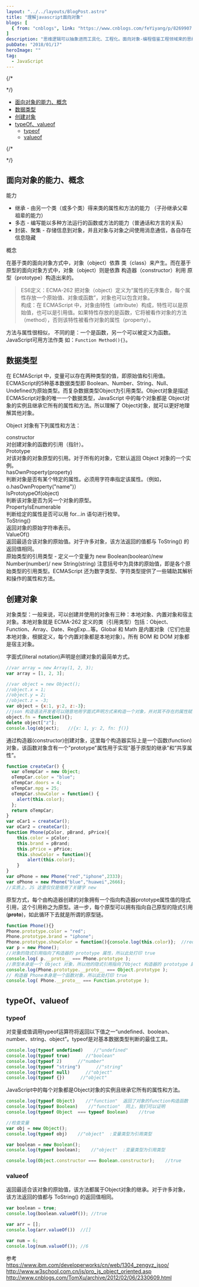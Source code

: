 ```yaml
---
layout: "../../layouts/BlogPost.astro"
title: "理解javascript面向对象"
blogs: [
  { from: "cnblogs", link: "https://www.cnblogs.com/feYiyang/p/8269907.html" }
]
description: "思维逻辑可以抽象进而工具化、工程化。面向对象-编程借鉴工程领域来的思维抽象。\n在基于类的面向对象方式中，对象（object）依靠 类（class）来产生。而在基于原型的面向对象方式中，对象（object）则是依靠 构造器（constructor）利用 原型（prototype）构造出来的。"
pubDate: "2018/01/17"
heroImage: ""
tag:
  - JavaScript
---
```


<SideNave>  

{/*
<!-- vscode-markdown-toc -->
*/}
- [面向对象的能力、概念](#面向对象的能力概念)
- [数据类型](#数据类型)
- [创建对象](#创建对象)
- [typeOf、valueof](#typeofvalueof)
  - [typeof](#typeof)
  - [valueof](#valueof)

{/*
<!-- vscode-markdown-toc-config
	numbering=false
	autoSave=true
	/vscode-markdown-toc-config -->
<!-- /vscode-markdown-toc -->
*/}
</SideNave>

## <a name=''></a>面向对象的能力、概念
能力  

- 继承 - 由另一个类（或多个类）得来类的属性和方法的能力 （子孙继承父辈祖辈的能力）
- 多态 - 编写能以多种方法运行的函数或方法的能力（普通话和方言的关系）
- 封装、聚集 - 存储信息到对象，并且对象与对象之间使用消息通信，各自存在信息隐藏

概念  

在基于类的面向对象方式中，对象（object）依靠 类（class）来产生。而在基于原型的面向对象方式中，对象（object）则是依靠 构造器（constructor）利用 原型（prototype）构造出来的。  
  
> ES6定义：ECMA-262 把对象（object）定义为“属性的无序集合，每个属性存放一个原始值、对象或函数”，对象也可以包含对象。   
构成：在 ECMAScript 中，对象由特性（attribute）构成，特性可以是原始值，也可以是引用值。如果特性存放的是函数，它将被看作对象的方法（method），否则该特性被看作对象的属性（property）。  

方法与属性很相似， 不同的是：一个是函数，另一个可以被定义为函数。JavaScript可用方法作类 如：`Function Method(){}`。  

## <a name='-1'></a>数据类型   
在 ECMAScript 中，变量可以存在两种类型的值，即原始值和引用值。ECMAScript的5种基本数据类型即 Boolean、Number、String、Null、Undefined为原始类型。而复杂数据类型Object为引用类型。Object对象是描述ECMAScript对象的唯一一个数据类型，JavaScript 中的每个对象都是 Object对象的实例且继承它所有的属性和方法。所以理解了 Object对象，就可以更好地理解其他对象。  

Object 对象有下列属性和方法：  
  
constructor  
 对创建对象的函数的引用（指针）。  
 Prototype  
 对该对象的对象原型的引用。对于所有的对象，它默认返回 Object 对象的一个实例。  
 hasOwnProperty(property)  
 判断对象是否有某个特定的属性。必须用字符串指定该属性。（例如，o.hasOwnProperty("name")）  
 IsPrototypeOf(object)  
 判断该对象是否为另一个对象的原型。  
 PropertyIsEnumerable  
 判断给定的属性是否可以用 for...in 语句进行枚举。  
 ToString()  
 返回对象的原始字符串表示。  
 ValueOf()  
 返回最适合该对象的原始值。对于许多对象，该方法返回的值都与 ToString() 的返回值相同。  
 原始类型的引用类型 - 定义一个变量为 new Boolean(boolean)/new Number(number)/ new String(string)  注意括号中为具体的原始值，即是各个原始类型的引用类型。ECMAScript 还为数字类型、字符类型提供了一些辅助其解析和操作的属性和方法。  
  
## <a name='-1'></a>创建对象  
对象类型：一般来说，可以创建并使用的对象有三种：本地对象、内置对象和宿主对象。本地对象就是 ECMA-262 定义的类（引用类型）包括：Object、Function、Array、Date、RegExp...等。Global 和 Math 是内置对象（它们也是本地对象，根据定义，每个内置对象都是本地对象）。所有 BOM 和 DOM 对象都是宿主对象。  
  
字面式(literal notation)声明是创建对象的最简单方式。  
```js
//var array = new Array(1, 2, 3);  
var array = [1, 2, 3];

//var object = new Object();
//object.x = 1;
//object.y = 2;
//object.z = -3;
var object = {x:1, y:2, z:-3};
//json 构造语法开发者可以随意地用字面式声明方式来构造一个对象，并对其不存在的属性赋值，或者用delete将属性删除。
object.fn = function(){};
delete object["z"];
console.log(object);　　//{x: 1, y: 2, fn: ƒ()}
```
通过构造器(constructor)创建对象，这里每个构造器实际上是一个函数(function)对象，该函数对象含有一个"prototype"属性用于实现"基于原型的继承"和“共享属性”。
```js
function createCar() {
  var oTempCar = new Object;
  oTempCar.color = "blue";
  oTempCar.doors = 4;
  oTempCar.mpg = 25;
  oTempCar.showColor = function() {
    alert(this.color);
  };
  return oTempCar;
}
var oCar1 = createCar();
var oCar2 = createCar();
function Phone(pColor, pBrand, pPrice){
    this.color = pColor;
    this.brand = pBrand;
    this.pPrice = pPrice;
    this.showColor = function(){
        alert(this.color);
    }
}
var oPhone = new Phone("red","iphone",2333);
var oPhone = new Phone("blue","huawei",2666);
//实质上，JS 这里仅仅是借用了关键字 new 
```
原型方式，每个由构造器创建的对象拥有一个指向构造器prototype属性值的隐式引用，这个引用称之为原型。进一步，每个原型可以拥有指向自己原型的隐式引用(__proto__)，如此循环下去就是所谓的原型链。
```js
function Phone(){}
Phone.prototype.color = "red";
Phone.prototype.brand = "iphone";
Phone.prototype.showColor = function(){console.log(this.color)};  //red
var p = new Phone(); 
//对象的隐式引用指向了构造器的 prototype 属性，所以此处打印 true 
console.log( p.__proto__ === Phone.prototype ); 
//原型本身是一个 Object 对象，所以他的隐式引用指向了Object 构造器的 prototype 属性 , 故而打印 true 
console.log(Phone.prototype.__proto__ === Object.prototype ); 
// 构造器 Phone本身是一个函数对象，所以此处打印 true
console.log( Phone.__proto__ === Function.prototype );
```

## <a name='typeOfvalueof'></a>typeOf、valueof   

### typeof
对变量或值调用typeof运算符将返回以下值之一“undefined、boolean、number、string、object”。typeof是对基本数据类型判断的最佳工具。
```js
console.log(typeof undefined)    //"undefined"
console.log(typeof true)      //"boolean"
console.log(typeof 2)      //"number"
console.log(typeof "string")      //"string"
console.log(typeof null)      //"object"
console.log(typeof {})      //"object"
```

JavaScript中的每个对象都是Object对象的实例且继承它所有的属性和方法。
```js
console.log(typeof Object)    //"function"  返回了对象的function构造函数
console.log(typeof Boolean)    //"function"  同上，我们可以证明
console.log(typeof Object  === typeof Boolean)    //true

//检查变量
var obj = new Object();
console.log(typeof obj)    //"object"  :变量类型为引用类型

var boolean = new Boolean();
console.log(typeof boolean);    //"object"  :变量类型为引用类型

console.log(Object.constructor === Boolean.constructor);    //true
```
### valueof 
返回最适合该对象的原始值，该方法都属于Object对象的继承。对于许多对象，该方法返回的值都与 ToString() 的返回值相同。 

```js
var boolean = true;
console.log(boolean.valueOf()); //true

var arr = [];
console.log(arr.valueOf())  //[]

var num = 6;
console.log(num.valueOf()); //6
``` 

 

参考  
 https://www.ibm.com/developerworks/cn/web/1304_zengyz_jsoo/   
 http://www.w3school.com.cn/js/pro_js_object_oriented.asp  
 http://www.cnblogs.com/TomXu/archive/2012/02/06/2330609.html
